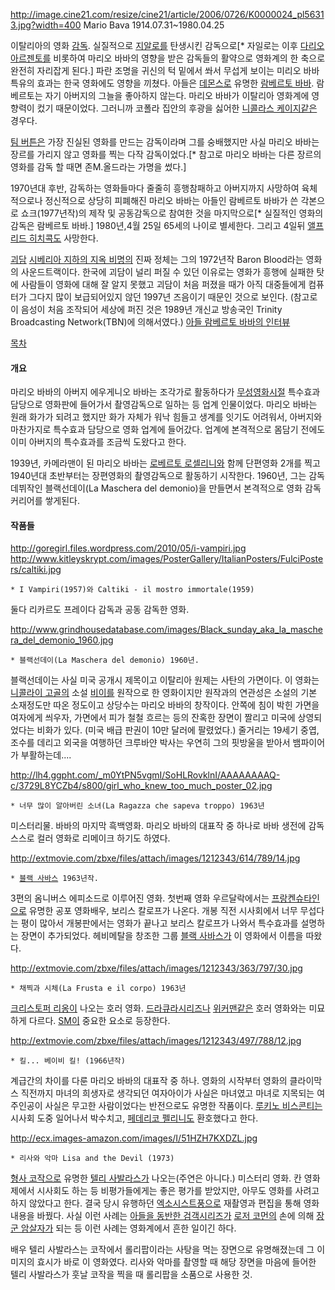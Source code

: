 http://image.cine21.com/resize/cine21/article/2006/0726/K0000024_pl56313.jpg?width=400
Mario Bava 1914.07.31~1980.04.25

이탈리아의 영화 [[감독]]. 실질적으로 [[지알로]]를 탄생시킨 감독으로[* 자일로는 이후 [[다리오 아르젠토]]를 비롯하여 마리오 바바의 영향을 받은 감독들의 활약으로 영화계의 한 축으로 완전히 자리잡게 된다.] 파란 조명을 귀신의 턱 밑에서 쏴서 무섭게 보이는 미리오 바바 특유의 효과는 한국 영화에도 영향을 끼쳤다. 아들은 [[데몬스]]로 유명한 [[람베르토 바바]]. 람베르토는 자기 아버지의 그늘을 좋아하지 않는다. 마리오 바바가 이탈리아 영화계에 영향력이 컸기 때문이었다. 그러니까 코폴라 집안의 후광을 싫어한 [[니콜라스 케이지]]같은 경우다.

[[팀 버튼]]은 가장 진실된 영화를 만드는 감독이라며 그를 숭배했지만 사실 마리오 바바는 장르를 가리지 않고 영화를 찍는 다작 감독이었다.[* 참고로 마리오 바바는 다른 장르의 영화를 감독 할 때면 존M.올드라는 가명을 썼다.]

1970년대 후반, 감독하는 영화들마다 줄줄히 흥행참패하고 아버지까지 사망하여 육체적으로나 정신적으로 상당히 피폐해진 마리오 바바는 아들인 람베르토 바바가 쓴 각본으로 쇼크(1977년작)의 제작 및 공동감독으로 참여한 것을 마지막으로[* 실질적인 영화의 감독은 람베르토 바바.] 1980년,4월 25일 65세의 나이로 별세한다. 그리고 4일뒤 [[앨프리드 히치콕]]도 사망한다. 

[[괴담]] [[시베리아 지하의 지옥 비명]]의 진짜 정체는 그의 1972년작 Baron Blood라는 영화의 사운드트랙이다. 한국에 괴담이 널리 퍼질 수 있던 이유로는 영화가 흥행에 실패한 탓에 사람들이 영화에 대해 잘 알지 못했고 괴담이 처음 퍼졌을 때가 아직 대중들에게 컴퓨터가 그다지 많이 보급되어있지 않던 1997년 즈음이기 때문인 것으로 보인다. (참고로 이 음성이 처음 조작되어 세상에 퍼진 것은 1989년 개신교 방송국인 Trinity Broadcasting Network(TBN)에 의해서였다.)
[http://cafe.daum.net/daumsearchcafe/HaYQ/6178 아들 람베르토 바바의 인터뷰]

[[목차]]
==== 개요 ====
마리오 바바의 아버지 에우게니오 바바는 조각가로 활동하다가 [[무성영화]]시절 특수효과 담당으로 영화판에 들어가서 촬영감독으로 일하는 등 업계 인물이었다. 마리오 바바는 원래 화가가 되려고 했지만 화가 자체가 워낙 힘들고 생계를 잇기도 어려워서, 아버지와 마찬가지로 특수효과 담당으로 영화 업계에 들어갔다. 업계에 본격적으로 몸담기 전에도 이미 아버지의 특수효과를 조금씩 도왔다고 한다.

1939년, 카메라맨이 된 마리오 바바는 [[로베르토 로셀리니]]와 함께 단편영화 2개를 찍고 1940년대 초반부터는 장편영화의 촬영감독으로 활동하기 시작한다. 1960년, 그는 감독 데뷔작인 블랙선데이(La Maschera del demonio)을 만들면서 본격적으로 영화 감독 커리어를 쌓게된다. 
==== 작품들 ====
http://goregirl.files.wordpress.com/2010/05/i-vampiri.jpg http://www.kitleyskrypt.com/images/PosterGallery/ItalianPosters/FulciPosters/caltiki.jpg
 * I Vampiri(1957)와 Caltiki - il mostro immortale(1959)
둘다 리카르도 프레이다 감독과 공동 감독한 영화.

http://www.grindhousedatabase.com/images/Black_sunday_aka_la_maschera_del_demonio_1960.jpg
 * 블랙선데이(La Maschera del demonio) 1960년.
블랙선데이는 사실 미국 공개시 제목이고 이탈리아 원제는 사탄의 가면이다. 이 영화는 [[니콜라이 고골]]의 소설 [[비이]]를 원작으로 한 영화이지만 원작과의 연관성은 소설의 기본 소재정도만 따온 정도이고 상당수는 마리오 바바의 창작이다. 안쪽에 침이 박힌 가면을 여자에게 씌우자, 가면에서 피가 철철 흐르는 등의 잔혹한 장면이 짤리고 미국에 상영되었다는 비화가 있다. (미국 배급 판권이 10만 달러에 팔렸었다.) 줄거리는 19세기 중엽, 조수를 데리고 외국을 여행하던 크루바얀 박사는 우연히 그의 핏방울을 받아서 뱀파이어가 부활하는데.... 

http://lh4.ggpht.com/_m0YtPN5vgmI/SoHLRovklnI/AAAAAAAAQ-c/3729L8YCZb4/s800/girl_who_knew_too_much_poster_02.jpg
 * 너무 많이 알아버린 소녀(La Ragazza che sapeva troppo) 1963년
미스터리물. 바바의 마지막 흑백영화. 마리오 바바의 대표작 중 하나로 바바 생전에 감독 스스로 컬러 영화로 리메이크 하기도 하였다.

http://extmovie.com/zbxe/files/attach/images/1212343/614/789/14.jpg
 * [[블랙 사바스]] 1963년작.
3편의 옴니버스 에피소드로 이루어진 영화. 첫번째 영화 우르달락에서는 [[프랑켄슈타인]]으로 유명한 공포 영화배우, 보리스 칼로프가 나온다. 개봉 직전 시사회에서 너무 무섭다는 평이 많아서 개봉판에서는 영화가 끝나고 보리스 칼로프가 나와서 특수효과를 설명하는 장면이 추가되었다. 헤비메탈을 창조한 그룹 [[블랙 사바스]]가 이 영화에서 이름을 따왔다. 

http://extmovie.com/zbxe/files/attach/images/1212343/363/797/30.jpg
 * 채찍과 시체(La Frusta e il corpo) 1963년
[[크리스토퍼 리]]옹이 나오는 호러  영화. [[드라큐라]]시리즈나 [[위커맨]]같은 호러 영화와는 미묘하게 다르다. [[SM]]이 중요한 요소로 등장한다. 

http://extmovie.com/zbxe/files/attach/images/1212343/497/788/12.jpg
 * 킬... 베이비 킬! (1966년작)
계급간의 차이를 다룬 마리오 바바의 대표작 중 하나. 영화의 시작부터 영화의 클라이막스 직전까지 마녀의 희생자로 생각되던 여자아이가 사실은 마녀였고 마녀로 지목되는 여주인공이 사실은 무고한 사람이었다는 반전으로도 유명한 작품이다. [[루키노 비스콘티]]는 시사회 도중 일어나서 박수치고, [[페데리코 펠리니]]도 환호했다고 한다.

http://ecx.images-amazon.com/images/I/51HZH7KXDZL.jpg
 * 리사와 악마 Lisa and the Devil (1973) 
[[형사 코작]]으로 유명한 [[텔리 사발라스]]가 나오는(주연은 아니다.) 미스터리 영화. 칸 영화제에서 시사회도 하는 등 비평가들에게는 좋은 평가를 받았지만, 아무도 영화를 사려고 하지 않았다고 한다. 결국 당시 유행하던 [[엑소시스트]]풍으로 재촬영과 편집을 통해 영화 내용을 바꿨다. 사실 이런 사례는 [[아들을 동반한 검객]]시리즈가 [[로저 코먼]]의 손에 의해 [[장군 암살자]]가 되는 등 이런 사례는 영화계에서 흔한 일이긴 하다. 

배우 텔리 사발라스는 코작에서 롤리팝이라는 사탕을 먹는 장면으로 유명해졌는데 그 이미지의 효시가 바로 이 영화였다. 리사와 악마를 촬영할 때 해당 장면을 마음에 들어한 텔리 사발라스가 훗날 코작을 찍을 때 롤리팝을 소품으로 사용한 것.
